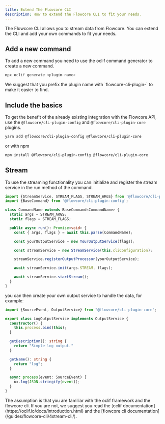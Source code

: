 ```yaml
---
title: Extend The Flowcore CLI
description: How to extend the Flowcore CLI to fit your needs.
---
```



The Flowcore CLI allows you to stream data from Flowcore. You can extend the CLI and add your own commands to fit your needs.

## Add a new command

To add a new command you need to use the oclif command generator to create a new command.

```sh
npx oclif generate <plugin name>
```

<Card title="info" icon="information">
  We suggest that you prefix the plugin name with `flowcore-cli-plugin-` to make it easier to find.
</Card>

## Include the basics

To get the benefit of the already existing integration with the Flowcore API, use the `@flowcore/cli-plugin-config` and `@flowcore/cli-plugin-core` plugins.

```sh
yarn add @flowcore/cli-plugin-config @flowcore/cli-plugin-core
```

or with npm

```sh
npm install @flowcore/cli-plugin-config @flowcore/cli-plugin-core
```

## Stream

To use the streaming functionality you can initialize and register the stream service in the run method of the command.

```ts
import {StreamService, STREAM_FLAGS, STREAM_ARGS} from '@flowcore/cli-plugin-core';
import {BaseCommand} from '@flowcore/cli-plugin-config';

class CommandName extends BaseCommand<CommandName> {
  static args = STREAM_ARGS;
  static flags = STREAM_FLAGS;

  public async run(): Promise<void> {
    const { args, flags } = await this.parse(CommandName);

    const yourOutputService = new YourOutputService(flags);

    const streamService = new StreamService(this.cliConfiguration);

    streamService.registerOutputProcessor(yourOutputService);

    await streamService.init(args.STREAM, flags);

    await streamService.startStream();
  }
}
```

you can then create your own output service to handle the data, for example:

```ts
import {SourceEvent, OutputService} from "@flowcore/cli-plugin-core";

export class LogOutputService implements OutputService {
  constructor() {
    this.process.bind(this);
  }

  getDescription(): string {
    return "Simple log output."
  }

  getName(): string {
    return "log";
  }

  async process(event: SourceEvent) {
    ux.log(JSON.stringify(event));
  }
}
```
<Card title="info" icon="warning">
  The assumption is that you are familiar with the oclif framework and the flowcore cli. If you are not, we suggest you read the [oclif documentation](https://oclif.io/docs/introduction.html) and the [flowcore cli documentation](/guides/flowcore-cli/4stream-cli/).
</Card>
